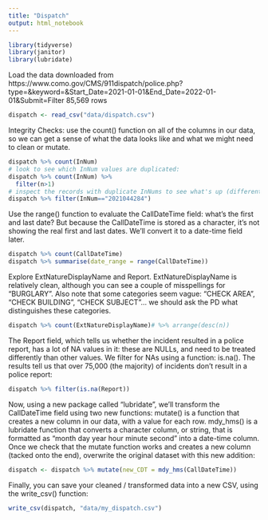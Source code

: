 ```yaml
---
title: "Dispatch"
output: html_notebook
---
```


```r
library(tidyverse)
library(janitor)
library(lubridate)
```

Load the data downloaded from https://www.como.gov/CMS/911dispatch/police.php?type=&keyword=&Start_Date=2021-01-01&End_Date=2022-01-01&Submit=Filter
85,569 rows
```r
dispatch <- read_csv("data/dispatch.csv")
```

Integrity Checks: use the count() function on all of the columns in our data, so we can get a sense of what the data looks like and what we might need to clean or mutate.
```r
dispatch %>% count(InNum)
# look to see which InNum values are duplicated:
dispatch %>% count(InNum) %>%
  filter(n>1) 
# inspect the records with duplicate InNums to see what's up (different values in ExtNatureDisplayName):
dispatch %>% filter(InNum=="2021044284")
```

Use the range() function to evaluate the CallDateTime field: what's the first and last date? 
But because the CallDateTime is stored as a character, it's not showing the real first and last dates. We'll convert it to a date-time field later.
```r
dispatch %>% count(CallDateTime)
dispatch %>% summarise(date_range = range(CallDateTime))
```

Explore ExtNatureDisplayName and Report. ExtNatureDisplayName is relatively clean, although you can see a couple of misspellings for "BURGLARY". Also note that some categories seem vague: "CHECK AREA", "CHECK BUILDING", "CHECK SUBJECT"... we should ask the PD what distinguishes these categories.
```r
dispatch %>% count(ExtNatureDisplayName)# %>% arrange(desc(n))
```

The Report field, which tells us whether the incident resulted in a police report, has a lot of NA values in it: these are NULLs, and need to be treated differently than other values. We filter for NAs using a function: is.na(). The results tell us that over 75,000 (the majority) of incidents don't result in a police report:
```r
dispatch %>% filter(is.na(Report))
```

Now, using a new package called "lubridate", we'll transform the CallDateTime field using two new functions: 
mutate() is a function that creates a new column in our data, with a value for each row. 
mdy_hms() is a lubridate function that converts a character column, or string, that is formatted as "month day year hour minute second" into a date-time column.
Once we check that the mutate function works and creates a new column (tacked onto the end), overwrite the original dataset with this new addition:
```r
dispatch <- dispatch %>% mutate(new_CDT = mdy_hms(CallDateTime))
```

Finally, you can save your cleaned / transformed data into a new CSV, using the write_csv() function:
```r
write_csv(dispatch, "data/my_dispatch.csv")
```


